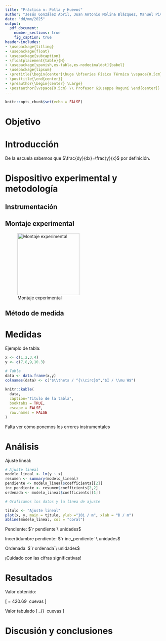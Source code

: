 ```yaml
---
title: "Práctica n: Polla y Huevos"
author: "Jesús González Abril, Juan Antonio Molina Blázquez, Manuel Pividal Otero"
date: "dd/mm/2025"
output: 
  pdf_document: 
    number_sections: true
    fig_caption: true
header-includes:
- \usepackage{titling}
- \usepackage{float}
- \usepackage{subcaption}
- \floatplacement{table}{H}
- \usepackage[spanish,es-tabla,es-nodecimaldot]{babel}
- \usepackage{lipsum}
- \pretitle{\begin{center}\huge \bfseries Física Térmica \vspace{0.5cm} \\ \Large}
- \posttitle{\end{center}}
- \preauthor{\begin{center} \Large}
- \postauthor{\vspace{0.5cm} \\ Profesor Giuseppe Raguní \end{center}}
---
```


```r
knitr::opts_chunk$set(echo = FALSE)
```

# Objetivo

\lipsum[1]

# Introducción

\lipsum[1]

\begin{align}
E=mc^2+H
\end{align}

De la escuela sabemos que $\frac{dy}{dx}=\frac{y}{x}$ por definición.

\clearpage

# Dispositivo experimental y metodología

## Instrumentación

## Montaje experimental

![Montaje experimental](logo.png){width="200"}
 
## Método de medida
 
# Medidas

Ejemplo de tabla:

```r
x <- c(1,2,3,4)
y <- c(7,8,9,10.3)

# Tabla
data <- data.frame(x,y)
colnames(data) <- c("$\\theta / ^{\\circ}$","$I / \\mu W$")
  
knitr::kable(
  data,
  caption="Titulo de la tabla",
  booktabs = TRUE,
  escape = FALSE,
  row.names = FALSE
)
```

Falta ver cómo ponemos los errores instrumentales

# Análisis

Ajuste lineal:
```r

# Ajuste lineal
modelo_lineal <- lm(y ~ x)
resumen <- summary(modelo_lineal)
pendiente <- modelo_lineal$coefficients[[2]]
inc_pendiente <- resumen$coefficients[2,2]
ordenada <- modelo_lineal$coefficients[[1]]

# Graficamos los datos y la línea de ajuste

titulo <- "Ajuste lineal"
plot(x, y, main = titulo, ylab ="10i / m", xlab = "D / m")
abline(modelo_lineal, col = "coral")
```

Pendiente: $`r pendiente`\ unidades$

Incertidumbre pendiente: $`r inc_pendiente` \ unidades$

Ordenada: $`r ordenada`\ unidades$

¡Cuidado con las cifras significativas!

# Resultados

Valor obtenido:

\[
\alpha = 420.69 \pm 0.69\ cuevas
\]

Valor tabulado
\[
\alpha_{\text{tabla}} \approx 420.69\ cuevas
\]



# Discusión y conclusiones

\lipsum[1]
